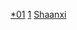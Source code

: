 {{Catnav|頁面分類|...|中国各省行政区划|陕西行政区划}}
{{Catnav|頁面分類|...|依中国各省来作的分类|中国各省城市|陕西城市}}

[[Category:陕西行政区划|*01]]
[[Category:陕西城市|1]]
[[Category:地级市|Shaanxi]]